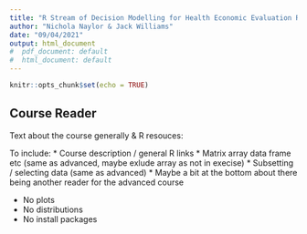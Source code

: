 ```yaml
---
title: "R Stream of Decision Modelling for Health Economic Evaluation Reader - Foundation Course"
author: "Nichola Naylor & Jack Williams"
date: "09/04/2021"
output: html_document
#  pdf_document: default
#  html_document: default
---
```


```r
knitr::opts_chunk$set(echo = TRUE)
```

## Course Reader 

Text about the course generally & R resouces:

To include: 
* Course description / general R links
* Matrix array data frame etc (same as advanced, maybe exlude array as not in execise)
* Subsetting / selecting data (same as advanced)
* Maybe a bit at the bottom about there being another reader for the advanced course

* No plots 
* No distributions
* No install packages


